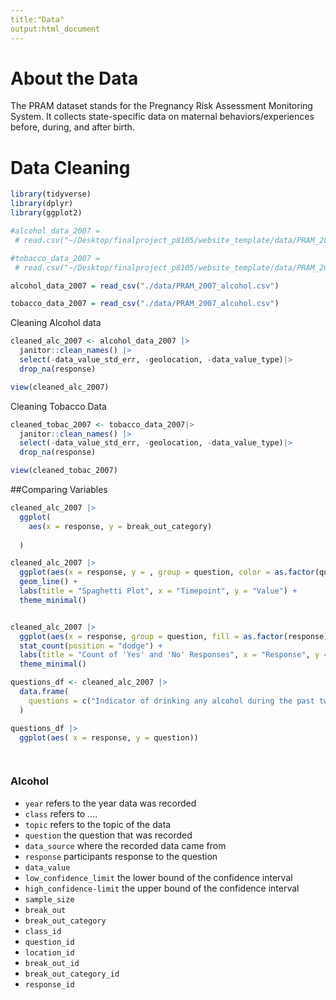 ```yaml
---
title:"Data"
output:html_document
---
```


# About the Data 

The PRAM dataset stands for the Pregnancy Risk Assessment Monitoring System. It collects state-specific data on maternal behaviors/experiences before, during, and after birth.


# Data Cleaning 

```r
library(tidyverse)
library(dplyr)
library(ggplot2)
```

```r


#alcohol_data_2007 =
 # read.csv("~/Desktop/finalproject_p8105/website_template/data/PRAM_2007_alcohol.csv")

#tobacco_data_2007 =
 # read.csv("~/Desktop/finalproject_p8105/website_template/data/PRAM_2007_tobacco.csv")

alcohol_data_2007 = read_csv("./data/PRAM_2007_alcohol.csv")

tobacco_data_2007 = read_csv("./data/PRAM_2007_alcohol.csv")
```

Cleaning Alcohol data 

```r
cleaned_alc_2007 <- alcohol_data_2007 |>
  janitor::clean_names() |>
  select(-data_value_std_err, -geolocation, -data_value_type)|>
  drop_na(response)

view(cleaned_alc_2007)
```

Cleaning Tobacco Data

```r
cleaned_tobac_2007 <- tobacco_data_2007|>
  janitor::clean_names() |>
  select(-data_value_std_err, -geolocation, -data_value_type)|>
  drop_na(response)

view(cleaned_tobac_2007)
```

##Comparing Variables 

```r
cleaned_alc_2007 |>
  ggplot(
    aes(x = response, y = break_out_category)
    
  )

cleaned_alc_2007 |>
  ggplot(aes(x = response, y = , group = question, color = as.factor(question))) +
  geom_line() +
  labs(title = "Spaghetti Plot", x = "Timepoint", y = "Value") +
  theme_minimal()


cleaned_alc_2007 |>
  ggplot(aes(x = response, group = question, fill = as.factor(response))) +
  stat_count(position = "dodge") +
  labs(title = "Count of 'Yes' and 'No' Responses", x = "Response", y = "Count") +
  theme_minimal()

questions_df <- cleaned_alc_2007 |>
  data.frame(
    questions = c("Indicator of drinking any alcohol during the past two years")
  )

questions_df |>
  ggplot(aes( x = response, y = question))

  
```



### Alcohol

- `year`  refers to the year data was recorded
- `class` refers to ....
- `topic` refers to the topic of the data
- `question` the question that was recorded 
- `data_source` where the recorded data came from
- `response` participants response to the question 
- `data_value` 
- `low_confidence_limit` the lower bound of the confidence interval 
- `high_confidence-limit` the upper bound of the confidence interval
- `sample_size`
- `break_out`
- `break_out_category`
- `class_id`
- `question_id`
- `location_id`
- `break_out_id`
- `break_out_category_id`
- `response_id`



